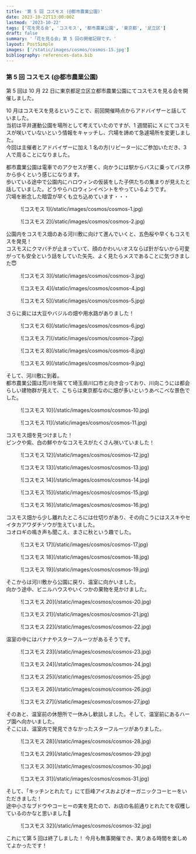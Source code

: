 ```yaml
---
title: '第 5 回 コスモス (@都市農業公園)'
date: 2023-10-22T13:00:00Z
lastmod: '2023-10-22'
tags: ['花を見る会', 'コスモス', '都市農業公園', '東京都', '足立区']
draft: false
summary: '「花を見る会」第 5 回の開催記録です。'
layout: PostSimple
images: ['/static/images/cosmos/cosmos-15.jpg']
bibliography: references-data.bib
---
```


### 第 5 回 コスモス (@都市農業公園)

第 5 回は 10 月 22 日に東京都足立区立都市農業公園にてコスモスを見る会を開催しました。

10 月はコスモスを見るということで、前回開催時点からアドバイザーと話していました。<br />
当初は平井運動公園を場所として考えていたのですが、1 週間前に X にてコスモスが咲いていないという情報をキャッチし、穴場を諦めて急遽場所を変更しました。<br />
今回は主催者とアドバイザーに加え 1 名の方(リピーター)にご参加いただき、3 人で周ることになりました。

都市農業公園は電車でのアクセスが悪く、向かうには駅からバスに乗ってバス停から歩くという感じになります。<br />
歩いている途中で公園内にハロウィンの仮装をした子供たちの集まりが見えたと話していました。どうやらハロウィンイベントをやっているようです。<br />
穴場を断念した暗雲が早くも立ち込めています・・・

<div className="-mx-2 flex flex-wrap overflow-hidden xl:-mx-2">
  <figure className="my-1 w-full overflow-hidden px-2 xl:my-1 xl:w-1/2 xl:px-2">
    ![コスモス 1](/static/images/cosmos/cosmos-1.jpg)
  </figure>
  <figure className="my-1 w-full overflow-hidden px-2 xl:my-1 xl:w-1/2 xl:px-2">
    ![コスモス 2](/static/images/cosmos/cosmos-2.jpg)
  </figure>
</div>

公園内をコスモス畑のある河川敷に向けて進んでいくと、五色桜や早くもコスモスを発見！<br />
コスモスにクマバチが止まっていて、顔のかわいいオスならば針がないから可愛がっても安全という話をしていた矢先、よく見たらメスであることに気づきました😇

<div className="-mx-2 flex flex-wrap overflow-hidden xl:-mx-2">
  <figure className="my-1 w-full overflow-hidden px-2 xl:my-1 xl:w-1/2 xl:px-2">
    ![コスモス 3](/static/images/cosmos/cosmos-3.jpg)
  </figure>
  <figure className="my-1 w-full overflow-hidden px-2 xl:my-1 xl:w-1/2 xl:px-2">
    ![コスモス 4](/static/images/cosmos/cosmos-4.jpg)
  </figure>
  <figure className="my-1 w-full overflow-hidden px-2 xl:my-1 xl:w-1/2 xl:px-2">
    ![コスモス 5](/static/images/cosmos/cosmos-5.jpg)
  </figure>
</div>

さらに奥には大豆やバジルの畑や用水路がありました！

<div className="-mx-2 flex flex-wrap overflow-hidden xl:-mx-2">
  <figure className="my-1 w-full overflow-hidden px-2 xl:my-1 xl:w-1/2 xl:px-2">
    ![コスモス 6](/static/images/cosmos/cosmos-6.jpg)
  </figure>
  <figure className="my-1 w-full overflow-hidden px-2 xl:my-1 xl:w-1/2 xl:px-2">
    ![コスモス 7](/static/images/cosmos/cosmos-7.jpg)
  </figure>
  <figure className="my-1 w-full overflow-hidden px-2 xl:my-1 xl:w-1/2 xl:px-2">
    ![コスモス 8](/static/images/cosmos/cosmos-8.jpg)
  </figure>
  <figure className="my-1 w-full overflow-hidden px-2 xl:my-1 xl:w-1/2 xl:px-2">
    ![コスモス 9](/static/images/cosmos/cosmos-9.jpg)
  </figure>
</div>

そして、河川敷に到着。<br />
都市農業公園は荒川を隔てて埼玉県川口市と向き合っており、川向こうには都会らしい建物群が見えて、こちらは東京都なのに畑が多いというあべこべな景色でした。

<div className="-mx-2 flex flex-wrap overflow-hidden xl:-mx-2">
  <figure className="my-1 w-full overflow-hidden px-2 xl:my-1 xl:w-1/2 xl:px-2">
    ![コスモス 10](/static/images/cosmos/cosmos-10.jpg)
  </figure>
  <figure className="my-1 w-full overflow-hidden px-2 xl:my-1 xl:w-1/2 xl:px-2">
    ![コスモス 11](/static/images/cosmos/cosmos-11.jpg)
  </figure>
</div>

コスモス畑を見つけました！<br />
ピンクや紫、白の鮮やかなコスモスがたくさん咲いていました！

<div className="-mx-2 flex flex-wrap overflow-hidden xl:-mx-2">
  <figure className="my-1 w-full overflow-hidden px-2 xl:my-1 xl:w-1/2 xl:px-2">
    ![コスモス 12](/static/images/cosmos/cosmos-12.jpg)
  </figure>
  <figure className="my-1 w-full overflow-hidden px-2 xl:my-1 xl:w-1/2 xl:px-2">
    ![コスモス 13](/static/images/cosmos/cosmos-13.jpg)
  </figure>
  <figure className="my-1 w-full overflow-hidden px-2 xl:my-1 xl:w-1/2 xl:px-2">
    ![コスモス 14](/static/images/cosmos/cosmos-14.jpg)
  </figure>
  <figure className="my-1 w-full overflow-hidden px-2 xl:my-1 xl:w-1/2 xl:px-2">
    ![コスモス 15](/static/images/cosmos/cosmos-15.jpg)
  </figure>
  <figure className="my-1 w-full overflow-hidden px-2 xl:my-1 xl:w-1/2 xl:px-2">
    ![コスモス 16](/static/images/cosmos/cosmos-16.jpg)
  </figure>
</div>

コスモス畑から少し離れたところには仕切りがあり、その向こうにはススキやセイタカアワダチソウが生えていました。<br />
コオロギの鳴き声も聞こえ、まさに秋という趣でした。

<div className="-mx-2 flex flex-wrap overflow-hidden xl:-mx-2">
  <figure className="my-1 w-full overflow-hidden px-2 xl:my-1 xl:w-1/2 xl:px-2">
    ![コスモス 17](/static/images/cosmos/cosmos-17.jpg)
  </figure>
  <figure className="my-1 w-full overflow-hidden px-2 xl:my-1 xl:w-1/2 xl:px-2">
    ![コスモス 18](/static/images/cosmos/cosmos-18.jpg)
  </figure>
  <figure className="my-1 w-full overflow-hidden px-2 xl:my-1 xl:w-1/2 xl:px-2">
    ![コスモス 19](/static/images/cosmos/cosmos-19.jpg)
  </figure>
</div>

そこからは河川敷から公園に戻り、温室に向かいました。<br />
向かう途中、ビニルハウスやいくつかの果物を見かけました。<br />

<div className="-mx-2 flex flex-wrap overflow-hidden xl:-mx-2">
  <figure className="my-1 w-full overflow-hidden px-2 xl:my-1 xl:w-1/2 xl:px-2">
    ![コスモス 20](/static/images/cosmos/cosmos-20.jpg)
  </figure>
  <figure className="my-1 w-full overflow-hidden px-2 xl:my-1 xl:w-1/2 xl:px-2">
    ![コスモス 21](/static/images/cosmos/cosmos-21.jpg)
  </figure>
  <figure className="my-1 w-full overflow-hidden px-2 xl:my-1 xl:w-1/2 xl:px-2">
    ![コスモス 22](/static/images/cosmos/cosmos-22.jpg)
  </figure>
</div>

温室の中にはバナナやスターフルーツがあるそうです。

<div className="-mx-2 flex flex-wrap overflow-hidden xl:-mx-2">
  <figure className="my-1 w-full overflow-hidden px-2 xl:my-1 xl:w-1/2 xl:px-2">
    ![コスモス 23](/static/images/cosmos/cosmos-23.jpg)
  </figure>
  <figure className="my-1 w-full overflow-hidden px-2 xl:my-1 xl:w-1/2 xl:px-2">
    ![コスモス 24](/static/images/cosmos/cosmos-24.jpg)
  </figure>
  <figure className="my-1 w-full overflow-hidden px-2 xl:my-1 xl:w-1/2 xl:px-2">
    ![コスモス 25](/static/images/cosmos/cosmos-25.jpg)
  </figure>
  <figure className="my-1 w-full overflow-hidden px-2 xl:my-1 xl:w-1/2 xl:px-2">
    ![コスモス 26](/static/images/cosmos/cosmos-26.jpg)
  </figure>
  <figure className="my-1 w-full overflow-hidden px-2 xl:my-1 xl:w-1/2 xl:px-2">
    ![コスモス 27](/static/images/cosmos/cosmos-27.jpg)
  </figure>
</div>

そのあと、温室前の休憩所で一休みし歓談しました。そして、温室前にあるハーブ園へ向かいました。<br />
そこには、温室内で発見できなかったスターフルーツがありました。

<div className="-mx-2 flex flex-wrap overflow-hidden xl:-mx-2">
  <figure className="my-1 w-full overflow-hidden px-2 xl:my-1 xl:w-1/2 xl:px-2">
    ![コスモス 28](/static/images/cosmos/cosmos-28.jpg)
  </figure>
  <figure className="my-1 w-full overflow-hidden px-2 xl:my-1 xl:w-1/2 xl:px-2">
    ![コスモス 29](/static/images/cosmos/cosmos-29.jpg)
  </figure>
  <figure className="my-1 w-full overflow-hidden px-2 xl:my-1 xl:w-1/2 xl:px-2">
    ![コスモス 30](/static/images/cosmos/cosmos-30.jpg)
  </figure>
  <figure className="my-1 w-full overflow-hidden px-2 xl:my-1 xl:w-1/2 xl:px-2">
    ![コスモス 31](/static/images/cosmos/cosmos-31.jpg)
  </figure>
</div>

そして、「キッチンとれたて」にて巨峰アイスおよびオーガニックコーヒーをいただきました！<br />
途中小さなブドウやコーヒーの実を見たので、お店の名前通りとれたてを収穫しているのかなと思いました🤔

<div className="-mx-2 flex flex-wrap overflow-hidden xl:-mx-2">
  <figure className="my-1 w-full overflow-hidden px-2 xl:my-1 xl:w-1/2 xl:px-2">
    ![コスモス 32](/static/images/cosmos/cosmos-32.jpg)
  </figure>
</div>

これにて第 5 回は終了しました！ 今月も無事開催でき、実りある時間を楽しめてよかったです！